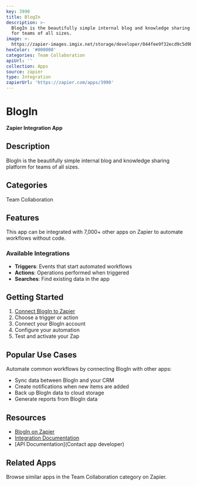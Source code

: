 ```yaml
---
key: 3990
title: BlogIn
description: >-
  BlogIn is the beautifully simple internal blog and knowledge sharing platform
  for teams of all sizes.
image: >-
  https://zapier-images.imgix.net/storage/developer/044fee9f32ecd9c5d9b85f4954142d26.png?auto=format%2Ccompress&ixlib=python-3.0.0&q=50
hexColor: '#000000'
categories: Team Collaboration
apiUrl: ''
collection: Apps
source: zapier
type: Integration
zapierUrl: 'https://zapier.com/apps/3990'
---
```

# BlogIn

**Zapier Integration App**

## Description

BlogIn is the beautifully simple internal blog and knowledge sharing platform for teams of all sizes.

## Categories

Team Collaboration

## Features

This app can be integrated with 7,000+ other apps on Zapier to automate workflows without code.

### Available Integrations

- **Triggers**: Events that start automated workflows
- **Actions**: Operations performed when triggered
- **Searches**: Find existing data in the app

## Getting Started

1. [Connect BlogIn to Zapier](https://zapier.com/apps/3990)
2. Choose a trigger or action
3. Connect your BlogIn account
4. Configure your automation
5. Test and activate your Zap

## Popular Use Cases

Automate common workflows by connecting BlogIn with other apps:

- Sync data between BlogIn and your CRM
- Create notifications when new items are added
- Back up BlogIn data to cloud storage
- Generate reports from BlogIn data

## Resources

- [BlogIn on Zapier](https://zapier.com/apps/3990)
- [Integration Documentation](https://zapier.com/apps/3990/integrations)
- [API Documentation](Contact app developer)

## Related Apps

Browse similar apps in the Team Collaboration category on Zapier.

